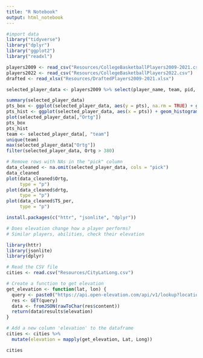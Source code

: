 ---
title: "R Notebook"
output: html_notebook
---

```{r}
#import data 
library("tidyverse") 
library("dplyr")
library("ggplot2")
library("readxl")

players2009 <- read_csv("Resources/CollegeBasketballPlayers2009-2021.csv")
players2022 <- read_csv("Resources/CollegeBasketballPlayers2022.csv")
drafted <- read_xlsx("Resources/DraftedPlayers2009-2021.xlsx")

selected_player_data <- players2009 %>% select(player_name, team, pid, ht, pts, ast, stl, blk, treb, Ortg, drtg, year, Min_per, TS_per, pick, twoPM, TPM, FTM)

summary(selected_player_data)
pts_box <- ggplot(selected_player_data, aes(y = pts), na.rm = TRUE) + geom_boxplot(fill = '#69b3a2', color='black', alpha = 1) + labs(title = "Boxplot of PTS")
pts_hist <- ggplot(selected_player_data, aes(x = pts)) + geom_histogram(binwidth = 1, fill = "yellow", color = "black") + labs(title = "Distribution of PTS", x = "PTS")
plot(selected_player_data[,"Ortg"])
pts_box
pts_hist
team <- selected_player_data[, "team"]
unique(team)
max(selected_player_data["Ortg"])
filter(selected_player_data, Ortg > 380)


```

```{r}
# Remove rows with NAs in the "pick" column
data_cleaned <- na.omit(selected_player_data, cols = "pick")
data_cleaned
plot(data_cleaned$Ortg, 
     type = "p")
plot(data_cleaned$drtg, 
     type = "p")
plot(data_cleaned$TS_per, 
     type = "p")
```


```{r}
install.packages(c("httr", "jsonlite", "dplyr"))
```

```{r}
# Does elevation change how a player performs?
# Similar players, abilities, check their elevation

library(httr)
library(jsonlite)
library(dplyr)

# Read the CSV file
cities <- read.csv("Resources/CityLatLong.csv")

# Create a function to get elevation
get_elevation <- function(lat, lon) {
  query <- paste0("https://api.open-elevation.com/api/v1/lookup?locations=", lat, ",", lon)
  res <- GET(query)
  data <- fromJSON(rawToChar(res$content))
  return(data$results$elevation)
}

# Add a new column 'elevation' to the dataframe
cities <- cities %>% 
  mutate(elevation = mapply(get_elevation, Lat, Long))

cities
```

